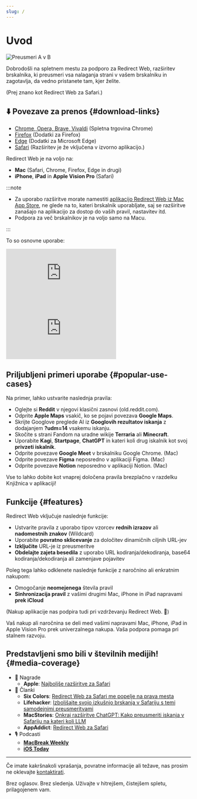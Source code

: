 ```yaml
---
slug: /
---
```



# Uvod

<div style={{display: "flex", flexDirection: "column", alignItems: "flex-start", marginBottom: "25px"}}>
  <img src="./img/redirect-a-to-b.png" style={{display: "block", minWidth: "360px", maxWidth: "500px", width: "100%", height: "auto", marginBottom: "25px"}} alt="Preusmeri A v B" />
  <ExtensionStoreLinks />
</div>

Dobrodošli na spletnem mestu za podporo za Redirect Web, razširitev brskalnika, ki preusmeri vsa nalaganja strani v vašem brskalniku in zagotavlja, da vedno pristanete tam, kjer želite.

(Prej znano kot Redirect Web za Safari.)

## ⬇️ Povezave za prenos {#download-links}

- [Chrome, Opera, Brave, Vivaldi](https://chromewebstore.google.com/detail/ffglckbhfbfmdkefdmjbhpnffkcmlhdh) (Spletna trgovina Chrome)
- [Firefox](https://addons.mozilla.org/firefox/addon/redirect-web/) (Dodatki za Firefox)
- [Edge](https://microsoftedge.microsoft.com/addons/detail/hmfkakfdccgdpgemaicfgngnmflefpga) (Dodatki za Microsoft Edge)
- [Safari](https://apps.apple.com/app/id1571283503) (Razširitev je že vključena v izvorno aplikacijo.)

Redirect Web je na voljo na:

- **Mac** (Safari, Chrome, Firefox, Edge in drugi)
- **iPhone**, **iPad** in **Apple Vision Pro** (Safari)

:::note

- Za uporabo razširitve morate namestiti [aplikacijo Redirect Web iz Mac App Store](https://apps.apple.com/app/id1571283503), ne glede na to, kateri brskalnik uporabljate, saj se razširitve zanašajo na aplikacijo za dostop do vaših pravil, nastavitev itd.
- Podpora za več brskalnikov je na voljo samo na Macu.

:::

To so osnovne uporabe:

<iframe style={{width:"100%", aspectRatio:"9/16", height:"auto", maxHeight:"60vh", maxWidth:"35vh"}} src="https://www.youtube.com/embed/NaQ5X-v-qJU" title="Predstavitveni video za iOS (YouTube)" frameborder="0" allow="accelerometer; autoplay; clipboard-write; encrypted-media; gyroscope; picture-in-picture; web-share" allowfullscreen></iframe>

<iframe style={{width:"100%", aspectRatio:"17/9", height:"auto", maxHeight:"100vh"}} src="https://www.youtube.com/embed/5eU89Gu73SQ" title="Predstavitveni video za macOS (YouTube)" frameborder="0" allow="accelerometer; autoplay; clipboard-write; encrypted-media; gyroscope; picture-in-picture; web-share" allowfullscreen></iframe>

## Priljubljeni primeri uporabe {#popular-use-cases}

Na primer, lahko ustvarite naslednja pravila:

- Oglejte si **Reddit** v njegovi klasični zasnovi (old.reddit.com).
- Odprite **Apple Maps** vsakič, ko se pojavi povezava **Google Maps**.
- Skrijte Googlove preglede AI iz **Googlovih rezultatov iskanja** z dodajanjem **?udm=14** vsakemu iskanju.
- Skočite s strani Fandom na uradne wikije **Terraria** ali **Minecraft**.
- Uporabite **Kagi**, **Startpage**, **ChatGPT** in kateri koli drug iskalnik kot svoj **privzeti iskalnik**.
- Odprite povezave **Google Meet** v brskalniku Google Chrome. (Mac)
- Odprite povezave **Figma** neposredno v aplikaciji Figma. (Mac)
- Odprite povezave **Notion** neposredno v aplikaciji Notion. (Mac)

Vse to lahko dobite kot vnaprej določena pravila brezplačno v razdelku Knjižnica v aplikaciji!

## Funkcije {#features}

Redirect Web vključuje naslednje funkcije:

- Ustvarite pravila z uporabo tipov vzorcev **rednih izrazov** ali **nadomestnih znakov** (Wildcard)
- Uporabite **povratno sklicevanje** za določitev dinamičnih ciljnih URL-jev
- **Izključite** URL-je iz preusmeritve
- **Obdelajte zajeta besedila** z uporabo URL kodiranja/dekodiranja, base64 kodiranja/dekodiranja ali zamenjave pojavitev

Poleg tega lahko odklenete naslednje funkcije z naročnino ali enkratnim nakupom:

- Omogočanje **neomejenega** števila pravil
- **Sinhronizacija pravil** z vašimi drugimi Mac, iPhone in iPad napravami **prek iCloud**

(Nakup aplikacije nas podpira tudi pri vzdrževanju Redirect Web. 🙏)

Vaš nakup ali naročnina se deli med vašimi napravami Mac, iPhone, iPad in Apple Vision Pro prek univerzalnega nakupa. Vaša podpora pomaga pri stalnem razvoju.

## Predstavljeni smo bili v številnih medijih! {#media-coverage}

* 🏅 Nagrade
    * **Apple**: [Najboljše razširitve za Safari](https://apps.apple.com/us/story/id1377753262)
* 📰 Članki
    * **Six Colors**: [Redirect Web za Safari me popelje na prava mesta](https://sixcolors.com/post/2022/11/redirect-web-for-safari-takes-me-to-the-right-places/)
    * **Lifehacker**: [Izboljšajte svojo izkušnjo brskanja v Safariju s temi samodejnimi preusmeritvami](https://lifehacker.com/improve-your-safari-browsing-experience-with-these-auto-1849812013)
    * **MacStories**: [Onkraj razširitve ChatGPT: Kako preusmeriti iskanja v Safariju na kateri koli LLM](https://www.macstories.net/tutorials/beyond-chatgpts-extension-how-to-redirect-safari-searches-to-any-llm/)
    * **AppAddict**: [Redirect Web za Safari](https://appaddict.app/post/redirect-web-for-safari)
* 🎙️ Podcasti
    * [**MacBreak Weekly**](https://youtu.be/I251K3L2s88?t=7427)
    * [**iOS Today**](https://youtu.be/cWkwH84b6M4?t=636)

---

Če imate kakršnakoli vprašanja, povratne informacije ali težave, nas prosim ne oklevajte [kontaktirati](contact-us).

Brez oglasov. Brez sledenja. Uživajte v hitrejšem, čistejšem spletu, prilagojenem vam.
